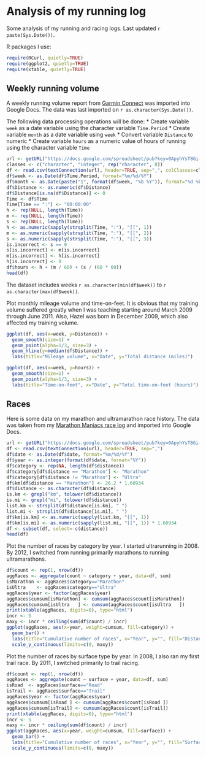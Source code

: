 Analysis of my running log
==========================
Some analysis of my running and racing logs. Last updated `r paste(Sys.Date())`.

R packages I use:
```r
require(RCurl, quietly=TRUE)
require(ggplot2, quietly=TRUE)
require(xtable, quietly=TRUE)
```


Weekly running volume
----------------------
A weekly running volume report from [Garmin Connect](http://connect.garmin.com/) was imported into Google Docs. The data was last imported on `r as.character(Sys.Date())`.

The following data processing operations will be done:
* Create variable `week` as a date variable using the character variable `Time.Period`
* Create variable `month` as a date variable using `week`
* Convert variable `Distance` to numeric
* Create variable `hours` as a numeric value of hours of running using the character variable `Time`

```r
url <- getURL("https://docs.google.com/spreadsheet/pub?key=0ApyhYsT8Gi-EdEg3aDBNRGR6U2lvdU5idTJkY0dSYVE&single=true&gid=0&output=csv", cainfo = system.file("CurlSSL", "cacert.pem", package = "RCurl"))
classes <- c("character", "integer", rep("character", 8))
df <- read.csv(textConnection(url), header=TRUE, sep=",", colClasses=classes)
df$week <- as.Date(df$Time.Period, format="%m/%d/%Y")
df$month <- as.Date(paste("1", format(df$week, "%b %Y")), format="%d %b %Y")
df$Distance <- as.numeric(df$Distance)
df$Distance[is.na(df$Distance)] <- 0
Time <- df$Time
Time[Time == ":"] <- "00:00:00"
h <- rep(NULL, length(Time))
m <- rep(NULL, length(Time))
s <- rep(NULL, length(Time))
h <- as.numeric(sapply(strsplit(Time, ":"), "[[", 1))
m <- as.numeric(sapply(strsplit(Time, ":"), "[[", 2))
s <- as.numeric(sapply(strsplit(Time, ":"), "[[", 3))
is.incorrect <- s == 0
s[is.incorrect] <- m[is.incorrect]
m[is.incorrect] <- h[is.incorrect]
h[is.incorrect] <- 0
df$hours <- h + (m / 60) + (s / (60 * 60))
head(df)
```

The dataset includes weeks `r as.character(min(df$week))` to `r as.character(max(df$week))`.

Plot monthly mileage volume and time-on-feet. It is obvious that my training volume suffered greatly when I was teaching starting around March 2009 through June 2011. Also, Hazel was born in December 2009, which also affected my training volume.
```r
ggplot(df, aes(x=week, y=Distance)) +
  geom_smooth(size=1) +
  geom_point(alpha=1/3, size=3) +
  geom_hline(y=median(df$Distance)) +
  labs(title="Mileage volume", x="Date", y="Total distance (miles)")
```
```r
ggplot(df, aes(x=week, y=hours)) +
  geom_smooth(size=1) +
  geom_point(alpha=1/3, size=3) +
  labs(title="Time-on-feet", x="Date", y="Total time-on-feet (hours)")
```


Races
-----
Here is some data on my marathon and ultramarathon race history. The data was taken from my [Marathon Maniacs race log](http://www.marathonmaniacsdb.com/Maniacs/MyMarathons.asp?ManiacId=369) and imported into Google Docs.
```r
url <- getURL("https://docs.google.com/spreadsheet/pub?key=0ApyhYsT8Gi-EdEh5azZuRGVYWnVkem0wck1WVEwyZ0E&single=true&gid=0&output=csv", cainfo=system.file("CurlSSL", "cacert.pem", package = "RCurl"))
df <- read.csv(textConnection(url), header=TRUE, sep=",")
df$date <- as.Date(df$date, format="%m/%d/%Y")
df$year <- as.integer(format(df$date, format="%Y"))
df$category <- rep(NA, length(df$distance))
df$category[df$distance == "Marathon"] <- "Marathon"
df$category[df$distance != "Marathon"] <- "Ultra"
df$km[df$distance == "Marathon"] <- 26.2 * 1.60934
df$distance <- as.character(df$distance)
is.km <- grepl("km", tolower(df$distance))
is.mi <- grepl("mi", tolower(df$distance))
list.km <- strsplit(df$distance[is.km], " ")
list.mi <- strsplit(df$distance[is.mi], " ")
df$km[is.km] <- as.numeric(sapply(list.km, "[[", 1))
df$km[is.mi] <- as.numeric(sapply(list.mi, "[[", 1)) * 1.60934
df <- subset(df, select=-c(distance))
head(df)
```

Plot the number of races by category by year. I started ultrarunning in 2008. By 2012, I switched from running primarily marathons to running ultramarathons.
```r
df$count <- rep(1, nrow(df))
aggRaces <- aggregate(count ~ category + year, data=df, sum)
isMarathon <- aggRaces$category=="Marathon"
isUltra    <- aggRaces$category=="Ultra"
aggRaces$year <- factor(aggRaces$year)
aggRaces$cumsum[isMarathon] <- cumsum(aggRaces$count[isMarathon])
aggRaces$cumsum[isUltra   ] <- cumsum(aggRaces$count[isUltra   ])
print(xtable(aggRaces, digits=0), type="html")
incr <- 5
maxy <- incr * ceiling(sum(df$count) / incr)
ggplot(aggRaces, aes(x=year, weight=cumsum, fill=category)) +
  geom_bar() +
  labs(title="Cumulative number of races", x="Year", y="", fill="Distance") +
  scale_y_continuous(limits=c(0, maxy))
```

Plot the number of races by surface type by year. In 2008, I also ran my first trail race. By 2011, I switched primarily to trail racing.
```r
df$count <- rep(1, nrow(df))
aggRaces <- aggregate(count ~ surface + year, data=df, sum)
isRoad  <- aggRaces$surface=="Road"
isTrail <- aggRaces$surface=="Trail"
aggRaces$year <- factor(aggRaces$year)
aggRaces$cumsum[isRoad ] <- cumsum(aggRaces$count[isRoad ])
aggRaces$cumsum[isTrail] <- cumsum(aggRaces$count[isTrail])
print(xtable(aggRaces, digits=0), type="html")
incr <- 5
maxy <- incr * ceiling(sum(df$count) / incr)
ggplot(aggRaces, aes(x=year, weight=cumsum, fill=surface)) +
  geom_bar() +
  labs(title="Cumulative number of races", x="Year", y="", fill="Surface") +
  scale_y_continuous(limits=c(0, maxy))
```
